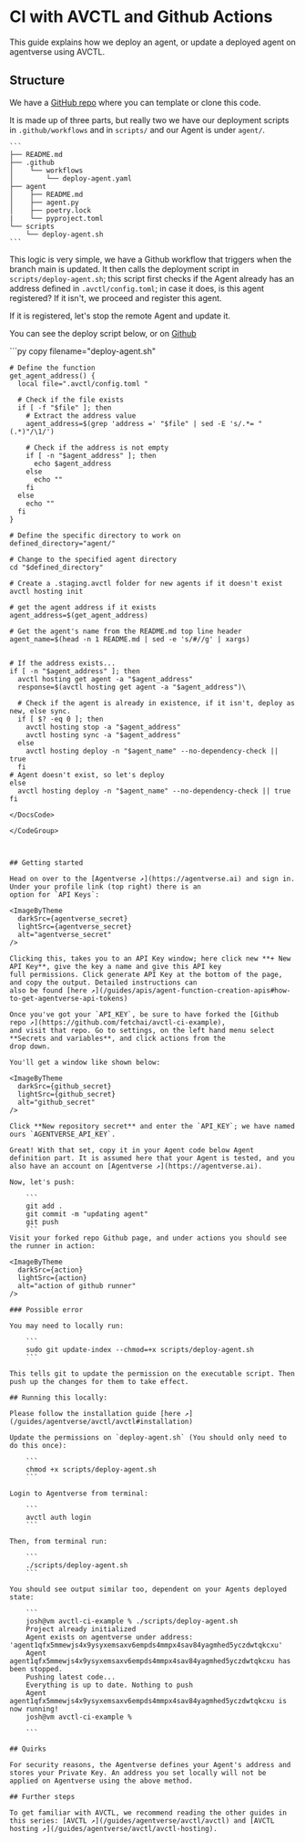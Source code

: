 
# CI with AVCTL and Github Actions

This guide explains how we deploy an agent, or update a deployed agent on agentverse using AVCTL.

## Structure

We have a [GitHub repo](https://github.com/fetchai/avctl-ci-example) where you can template or clone this code.

It is made up of three parts, but really two we have our deployment scripts in `.github/workflows` and in `scripts/` and our Agent is under `agent/`.

    ```
    ├── README.md
    ├── .github
    │    └── workflows
    │        └── deploy-agent.yaml
    ├── agent
    │    ├── README.md
    │    ├── agent.py
    │    ├── poetry.lock
    |    └── pyproject.toml
    └── scripts
        └── deploy-agent.sh
    ```

This logic is very simple, we have a Github workflow that triggers when the branch main is updated. It then calls the
deployment script in `scripts/deploy-agent.sh`; this script first checks if the Agent already has an address defined in `.avctl/config.toml`; in case it does, is this agent registered? If it isn't, we proceed and register this agent. 

If it is registered, let's stop the remote Agent and update it.

You can see the deploy script below, or on [Github](https://github.com/fetchai/avctl-ci-example/blob/main/scripts/deploy-agent.sh)

   <GithubCodeSegment digest="d6ffbd71cd64db449cca201ec19d7eff">
       <CodeSegment
           path="https://github.com/fetchai/avctl-ci-example/blob/main/scripts/deploy-agent.sh"
           lineStart={1}
           lineEnd={52}
           hosted={true}
       />
   </GithubCodeSegment>
<CodeGroup dynamic hasCopy isLocalHostedFile digest='d6ffbd71cd64db449cca201ec19d7eff'>

<DocsCode local={true}>
	```py copy filename="deploy-agent.sh"

	# Define the function
	get_agent_address() {
	  local file=".avctl/config.toml "
	
	  # Check if the file exists
	  if [ -f "$file" ]; then
	    # Extract the address value
	    agent_address=$(grep 'address =' "$file" | sed -E 's/.*= "(.*)"/\1/')
	
	    # Check if the address is not empty
	    if [ -n "$agent_address" ]; then
	      echo $agent_address
	    else
	      echo ""
	    fi
	  else
	    echo ""
	  fi
	}
	
	# Define the specific directory to work on
	defined_directory="agent/"
	
	# Change to the specified agent directory
	cd "$defined_directory"
	
	# Create a .staging.avctl folder for new agents if it doesn't exist
	avctl hosting init
	
	# get the agent address if it exists
	agent_address=$(get_agent_address)
	
	# Get the agent's name from the README.md top line header
	agent_name=$(head -n 1 README.md | sed -e 's/#//g' | xargs)
	
	
	# If the address exists...
	if [ -n "$agent_address" ]; then
	  avctl hosting get agent -a "$agent_address"
	  response=$(avctl hosting get agent -a "$agent_address")\
	
	  # Check if the agent is already in existence, if it isn't, deploy as new, else sync.
	  if [ $? -eq 0 ]; then
	    avctl hosting stop -a "$agent_address"
	    avctl hosting sync -a "$agent_address"
	  else
	    avctl hosting deploy -n "$agent_name" --no-dependency-check || true
	  fi
	# Agent doesn't exist, so let's deploy
	else
	  avctl hosting deploy -n "$agent_name" --no-dependency-check || true
	fi

```
</DocsCode>

</CodeGroup>



## Getting started

Head on over to the [Agentverse ↗️](https://agentverse.ai) and sign in. Under your profile link (top right) there is an
option for `API Keys`:

<ImageByTheme
  darkSrc={agentverse_secret}
  lightSrc={agentverse_secret}
  alt="agentverse_secret"
/>

Clicking this, takes you to an API Key window; here click new **+ New API Key**, give the key a name and give this API key
full permissions. Click generate API Key at the bottom of the page, and copy the output. Detailed instructions can
also be found [here ↗️](/guides/apis/agent-function-creation-apis#how-to-get-agentverse-api-tokens)

Once you've got your `API_KEY`, be sure to have forked the [Github repo ↗️](https://github.com/fetchai/avctl-ci-example),
and visit that repo. Go to settings, on the left hand menu select **Secrets and variables**, and click actions from the
drop down. 

You'll get a window like shown below:

<ImageByTheme
  darkSrc={github_secret}
  lightSrc={github_secret}
  alt="github_secret"
/>

Click **New repository secret** and enter the `API_KEY`; we have named ours `AGENTVERSE_API_KEY`.

Great! With that set, copy it in your Agent code below Agent definition part. It is assumed here that your Agent is tested, and you also have an account on [Agentverse ↗️](https://agentverse.ai).

Now, let's push:

    ```
    git add .
    git commit -m "updating agent"
    git push
    ```
Visit your forked repo Github page, and under actions you should see the runner in action:

<ImageByTheme
  darkSrc={action}
  lightSrc={action}
  alt="action of github runner"
/>

### Possible error

You may need to locally run:

    ```
    sudo git update-index --chmod=+x scripts/deploy-agent.sh
    ```

This tells git to update the permission on the executable script. Then push up the changes for them to take effect.

## Running this locally:

Please follow the installation guide [here ↗️](/guides/agentverse/avctl/avctl#installation)

Update the permissions on `deploy-agent.sh` (You should only need to do this once):

    ```
    chmod +x scripts/deploy-agent.sh
    ```

Login to Agentverse from terminal:

    ```
    avctl auth login
    ```

Then, from terminal run:

    ```
    ./scripts/deploy-agent.sh
    ```

You should see output similar too, dependent on your Agents deployed state:

    ```
    josh@vm avctl-ci-example % ./scripts/deploy-agent.sh
    Project already initialized
    Agent exists on agentverse under address: 'agent1qfx5mmewjs4x9ysyxemsaxv6empds4mmpx4sav84yagmhed5yczdwtqkcxu'
    Agent agent1qfx5mmewjs4x9ysyxemsaxv6empds4mmpx4sav84yagmhed5yczdwtqkcxu has been stopped.
    Pushing latest code...
    Everything is up to date. Nothing to push
    Agent agent1qfx5mmewjs4x9ysyxemsaxv6empds4mmpx4sav84yagmhed5yczdwtqkcxu is now running!
    josh@vm avctl-ci-example %

    ```

## Quirks

For security reasons, the Agentverse defines your Agent's address and stores your Private Key. An address you set locally will not be applied on Agentverse using the above method.

## Further steps

To get familiar with AVCTL, we recommend reading the other guides in this series: [AVCTL ↗️](/guides/agentverse/avctl/avctl) and [AVCTL hosting ↗️](/guides/agentverse/avctl/avctl-hosting).
